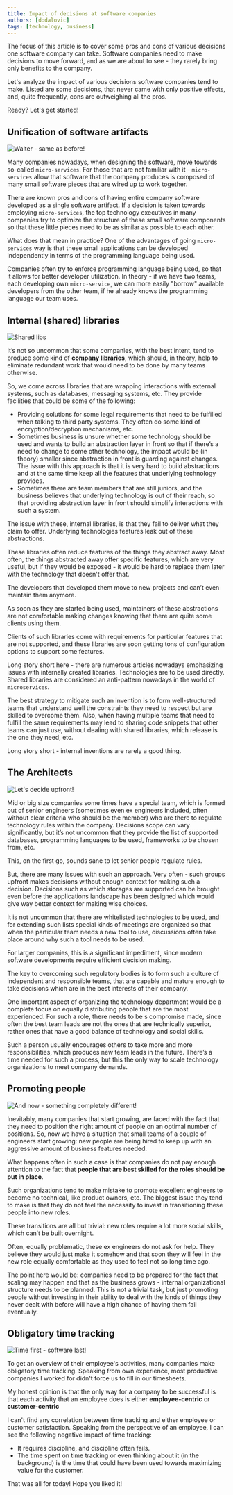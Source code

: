 ```yaml
---
title: Impact of decisions at software companies
authors: [dodalovic]
tags: [technology, business]
---
```


The focus of this article is to cover some pros and cons of various decisions one software company can take. Software companies
need to make decisions to move forward, and as we are about to see - they rarely bring only benefits to the company.

Let's analyze the impact of various decisions software companies tend to make. Listed are some decisions, that never came with only
positive effects, and, quite frequently, cons are outweighing all the pros.

Ready? Let's get started!

<!--truncate-->

## Unification of software artifacts

![Waiter - same as before!](./generate-project.png)

Many companies nowadays, when designing the software, move towards so-called `micro-services`. For those that are not familiar with it -
`micro-services` allow that software that the company produces is composed of many small software pieces that are wired up to work together.

There are known pros and cons of having entire company software developed as a single software artifact. If a decision is taken towards employing
`micro-services`, the top technology executives in many companies try to optimize the structure of these small software components so that these
little pieces need to be as similar as possible to each other.

What does that mean in practice? One of the advantages of going `micro-services` way is that these small applications can be developed independently
in terms of the programming language being used.

Companies often try to enforce programming language being used, so that it allows for better developer utilization. In theory - if we have two
teams, each developing own `micro-service`, we can more easily "borrow" available developers from the other team, if he already knows the
programming language our team uses.

## Internal (shared) libraries

![Shared libs](./shared-libs.png)

It’s not so uncommon that some companies, with the best intent, tend to produce some kind of **company libraries**, which should, in theory,
help to eliminate redundant work that would need to be done by many teams otherwise.

So, we come across libraries that are wrapping interactions with external systems, such as databases, messaging systems, etc. They provide facilities that could be some of the following:

- Providing solutions for some legal requirements that need to be fulfilled when talking to third party systems. They often do some kind of encryption/decryption mechanisms, etc.
- Sometimes business is unsure whether some technology should be used and wants to build an abstraction layer in front so that if there’s a need to change to some other technology, the impact would be (in theory) smaller since abstraction in front is guarding against changes. The issue with this approach is that it is very hard to build abstractions and at the same time keep all the features that underlying technology provides.
- Sometimes there are team members that are still juniors, and the business believes that underlying technology is out of their reach, so that
providing abstraction layer in front should simplify interactions with such a system.

The issue with these, internal libraries, is that they fail to deliver what they claim to offer. Underlying technologies features leak out
of these abstractions.

These libraries often reduce features of the things they abstract away. Most often, the things abstracted away offer specific features, which
are very useful, but if they would be exposed - it would be hard to replace them later with the technology that doesn't offer that.

The developers that developed them move to new projects and can’t even maintain them anymore.

As soon as they are started being used, maintainers of these abstractions are not comfortable making changes knowing that there are quite some
clients using them.

Clients of such libraries come with requirements for particular features that are not supported, and these libraries are soon getting tons of
configuration options to support some features.

Long story short here - there are numerous articles nowadays emphasizing issues with internally created libraries. Technologies are to be used
directly. Shared libraries are considered an anti-pattern nowadays in the world of `microservices`.

The best strategy to mitigate such an invention is to form well-structured teams that understand well the constraints they need to respect
but are skilled to overcome them. Also, when having multiple teams that need to fulfill the same requirements may lead to sharing code
snippets that other teams can just use, without dealing with shared libraries, which release is the one they need, etc.

Long story short - internal inventions are rarely a good thing.

## The Architects

![Let's decide upfront!](./meeting.png)

Mid or big size companies some times have a special team, which is formed out of senior engineers (sometimes even ex engineers included, often
without clear criteria who should be the member) who are there to regulate technology rules within the company. Decisions scope can vary
significantly, but it’s not uncommon that they provide the list of supported databases, programming languages to be used, frameworks to be
chosen from, etc.

This, on the first go, sounds sane to let senior people regulate rules.

But, there are many issues with such an approach. Very often - such groups upfront makes decisions without enough context for making such a decision.
Decisions such as which storages are supported can be brought even before the applications landscape has been designed which
would give way better context for making wise choices.

It is not uncommon that there are whitelisted technologies to be used, and for extending such lists special kinds of meetings are organized so
that when the particular team needs a new tool to use, discussions often take place around why such a tool needs to be used.

For larger companies, this is a significant impediment, since modern software developments require efficient decision making.

The key to overcoming such regulatory bodies is to form such a culture of independent and responsible teams, that are capable and mature enough to take decisions which are in the best interests of their company.

One important aspect of organizing the technology department would be a complete focus on equally distributing people that are the most experienced.
For such a role, there needs to be s compromise made, since often the best team leads are not the ones that are technically superior,
rather ones that have a good balance of technology and social skills.

Such a person usually encourages others to take more and more responsibilities, which produces new team leads in the future. There’s
a time needed for such a process, but this the only way to scale technology organizations to meet company demands.

## Promoting people

![And now - something completely different!](./promotions.png)

Inevitably, many companies that start growing, are faced with the fact that they need to position the right amount of people
on an optimal number of positions. So, now we have a situation that small teams of a couple of engineers start growing: new people
are being hired to keep up with an aggressive amount of business features needed.

What happens often in such a case is that companies do not pay enough attention to the fact that **people that are best skilled for the roles should be put in place**.

Such organizations tend to make mistake to promote excellent engineers to become no technical, like product owners, etc. The biggest
issue they tend to make is that they do not feel the necessity to invest in transitioning these people into new roles.

These transitions are all but trivial: new roles require a lot more social skills, which can’t be built overnight.

Often, equally problematic, these ex engineers do not ask for help. They believe they would just make it somehow and that soon they will
feel in the new role equally comfortable as they used to feel not so long time ago.

The point here would be: companies need to be prepared for the fact that scaling may happen and that as the business grows - internal organizational
structure needs to be planned. This is not a trivial task, but just promoting people without investing in their ability to deal with
the kinds of things they never dealt with before will have a high chance of having them fail eventually.

## Obligatory time tracking

![Time first - software last!](./time-tracking.png)

To get an overview of their employee's activities, many companies make obligatory time tracking. Speaking from own experience, most productive
companies I worked for didn't force us to fill in our timesheets.

My honest opinion is that the only way for a company to be successful is that each activity that an employee does is either **employee-centric**
or **customer-centric**

I can't find any correlation between time tracking and either employee or customer satisfaction. Speaking from the perspective of an employee,
I can see the following negative impact of time tracking:

- It requires discipline, and discipline often fails.
- The time spent on time tracking or even thinking about it (in the background) is the time that could have been used towards maximizing value for
the customer.

That was all for today! Hope you liked it!
